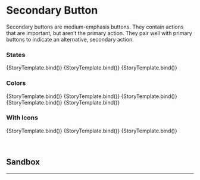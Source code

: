 

<Meta title="Button/Secondary" component={Button} argTypes={argTypes} />


# Secondary Button

Secondary buttons are medium-emphasis buttons. They contain actions that are important,
but aren’t the primary action. They pair well with primary buttons to indicate an
alternative, secondary action.

### States

<Canvas>
  <Story name="Default" args={{ children: "Default" }}>
    {StoryTemplate.bind()}
  </Story>
  <Story name="Disabled" args={{ children: "Disabled", disabled: true }}>
    {StoryTemplate.bind()}
  </Story>
  <Story
    name="Disabled Hover"
    args={{ children: "Disabled Hover", disableHover: true }}
  >
    {StoryTemplate.bind()}
  </Story>
</Canvas>

<br />

### Colors

<Canvas>
  <Story name="Blue" args={{ children: "Blue", color: "blue" }}>
    {StoryTemplate.bind()}
  </Story>
  <Story name="Greyscale" args={{ children: "Greyscale", color: "greyscale" }}>
    {StoryTemplate.bind()}
  </Story>
  <Story name="Green" args={{ children: "Green", color: "green" }}>
    {StoryTemplate.bind()}
  </Story>
  <Story name="Yellow" args={{ children: "Yellow", color: "yellow" }}>
    {StoryTemplate.bind()}
  </Story>
  <Story name="Red" args={{ children: "Red", color: "red" }}>
    {StoryTemplate.bind()}
  </Story>
</Canvas>

### With Icons

<Canvas>
  <Story
    name="Start Icon"
    args={{ ...iconPlacementProps("secondary").start.args }}
    parameters={{ ...iconPlacementProps("secondary").start.parameters }}
  >
    {StoryTemplate.bind()}
  </Story>
  <Story
    name="End Icon"
    args={{ ...iconPlacementProps("secondary").end.args }}
    parameters={{ ...iconPlacementProps("secondary").end.parameters }}
  >
    {StoryTemplate.bind()}
  </Story>
  <Story
    name="Double Icons"
    args={{ ...iconPlacementProps("secondary").double.args }}
    parameters={{ ...iconPlacementProps("secondary").double.parameters }}
  >
    {StoryTemplate.bind()}
  </Story>
</Canvas>

<br />
<br />
<br />

## Sandbox

<Canvas>
  <Story
    story={secondaryButton}
    name="Sandbox"
    parameters={{ layout: "centered" }}
  />
</Canvas>

<ArgsTable of={secondaryButton} story="Sandbox" />

<hr />
